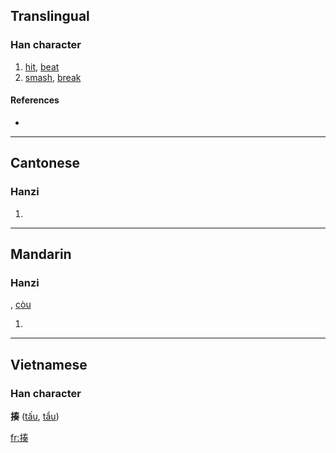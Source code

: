 ==Translingual==

===Han character===
{{Han char|rn=64|rad=手|as=09|sn=12|four=5503<sub>4</sub>|canj=手手大大 (QQKK)}}

# [[hit]], [[beat]]
# [[smash]], [[break]]

====References====
* {{Han ref|kx=0441.150|dkj=12337|dj=0792.100|hdz=31911.040|uh=63CD|ud=25549|bh=B47E|bd=46206}}

----

==Cantonese==

===Hanzi===
{{yue-hanzi|jyut=|y=jau3}}

# {{defn|Cantonese}}

----

==Mandarin==

===Hanzi===
{{cmn-hanzi|pin=[[zòu]] ([[zou4]])|wg=tsou<sup>4</sup>}}, [[còu]]

# {{defn|Mandarin}}

----

==Vietnamese==
===Han character===
'''揍''' ([[tấu]], [[tẩu]])

[[fr:揍]]